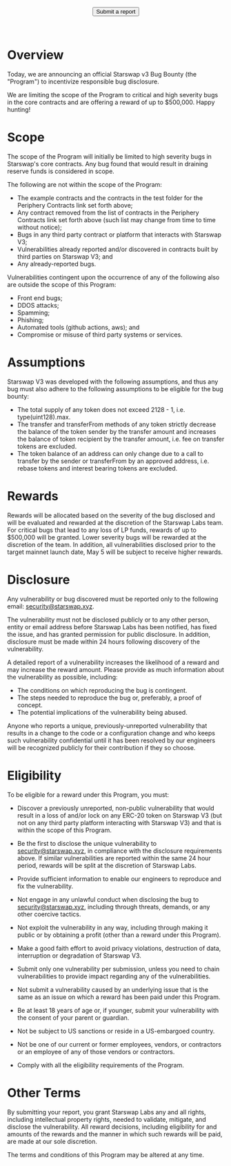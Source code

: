 

<BG />

<div style={{maxWidth: '650px', margin: '0px auto', padding: '0 1rem'}}>
<Title>Starswap V3 Bug Bounty</Title>

<center>
  <Button  href="mailto:security@starswap.xyz">
    Submit a report
  </Button>
</center>
<br/>
<br/>

# Overview

Today, we are announcing an official Starswap v3 Bug Bounty (the &quot;Program&quot;) to incentivize responsible bug disclosure.

We are limiting the scope of the Program to critical and high severity bugs in the core contracts and are offering a reward of up to $500,000. Happy hunting!

# Scope

The scope of the Program will initially be limited to high severity bugs in Starswap&#39;s core contracts. Any bug found that would result in draining reserve funds is considered in scope.

The following are not within the scope of the Program:

- The example contracts and the contracts in the test folder for the Periphery Contracts link set forth above;
- Any contract removed from the list of contracts in the Periphery Contracts link set forth above (such list may change from time to time without notice);
- Bugs in any third party contract or platform that interacts with Starswap V3;
- Vulnerabilities already reported and/or discovered in contracts built by third parties on Starswap V3; and
- Any already-reported bugs.

Vulnerabilities contingent upon the occurrence of any of the following also are outside the scope of this Program:

- Front end bugs;
- DDOS attacks;
- Spamming;
- Phishing;
- Automated tools (github actions, aws); and
- Compromise or misuse of third party systems or services.

# Assumptions

Starswap V3 was developed with the following assumptions, and thus any bug must also adhere to the following assumptions to be eligible for the bug bounty:

- The total supply of any token does not exceed 2128 - 1, i.e. type(uint128).max.
- The transfer and transferFrom methods of any token strictly decrease the balance of the token sender by the transfer amount and increases the balance of token recipient by the transfer amount, i.e. fee on transfer tokens are excluded.
- The token balance of an address can only change due to a call to transfer by the sender or transferFrom by an approved address, i.e. rebase tokens and interest bearing tokens are excluded.

# Rewards

Rewards will be allocated based on the severity of the bug disclosed and will be evaluated and rewarded at the discretion of the Starswap Labs team. For critical bugs that lead to any loss of LP funds, rewards of up to $500,000 will be granted. Lower severity bugs will be rewarded at the discretion of the team. In addition, all vulnerabilities disclosed prior to the target mainnet launch date, May 5 will be subject to receive higher rewards.

# Disclosure

Any vulnerability or bug discovered must be reported only to the following email: [security@starswap.xyz](mailto:contact@starswap.xyz).

The vulnerability must not be disclosed publicly or to any other person, entity or email address before Starswap Labs has been notified, has fixed the issue, and has granted permission for public disclosure. In addition, disclosure must be made within 24 hours following discovery of the vulnerability.

A detailed report of a vulnerability increases the likelihood of a reward and may increase the reward amount. Please provide as much information about the vulnerability as possible, including:

- The conditions on which reproducing the bug is contingent.
- The steps needed to reproduce the bug or, preferably, a proof of concept.
- The potential implications of the vulnerability being abused.

Anyone who reports a unique, previously-unreported vulnerability that results in a change to the code or a configuration change and who keeps such vulnerability confidential until it has been resolved by our engineers will be recognized publicly for their contribution if they so choose.

# Eligibility

To be eligible for a reward under this Program, you must:

- Discover a previously unreported, non-public vulnerability that would result in a loss of and/or lock on any ERC-20 token on Starswap V3 (but not on any third party platform interacting with Starswap V3) and that is within the scope of this Program.
- Be the first to disclose the unique vulnerability to security@starswap.xyz, in compliance with the disclosure requirements above. If similar vulnerabilities are reported within the same 24 hour period, rewards will be split at the discretion of Starswap Labs.

- Provide sufficient information to enable our engineers to reproduce and fix the vulnerability.
- Not engage in any unlawful conduct when disclosing the bug to security@starswap.xyz, including through threats, demands, or any other coercive tactics.
- Not exploit the vulnerability in any way, including through making it public or by obtaining a profit (other than a reward under this Program).
- Make a good faith effort to avoid privacy violations, destruction of data, interruption or degradation of Starswap V3.
- Submit only one vulnerability per submission, unless you need to chain vulnerabilities to provide impact regarding any of the vulnerabilities.
- Not submit a vulnerability caused by an underlying issue that is the same as an issue on which a reward has been paid under this Program.
- Be at least 18 years of age or, if younger, submit your vulnerability with the consent of your parent or guardian.
- Not be subject to US sanctions or reside in a US-embargoed country.
- Not be one of our current or former employees, vendors, or contractors or an employee of any of those vendors or contractors.
- Comply with all the eligibility requirements of the Program.

# Other Terms

By submitting your report, you grant Starswap Labs any and all rights, including intellectual property rights, needed to validate, mitigate, and disclose the vulnerability. All reward decisions, including eligibility for and amounts of the rewards and the manner in which such rewards will be paid, are made at our sole discretion.

The terms and conditions of this Program may be altered at any time.

<br/>
<br/>
<br/>

</div>
